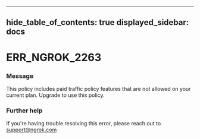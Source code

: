 

---
hide_table_of_contents: true
displayed_sidebar: docs
---


# ERR_NGROK_2263

### Message
This policy includes paid traffic policy features that are not allowed on your current plan. Upgrade to use this policy.

<ErrorDetails />



### Further help
If you're having trouble resolving this error, please reach out to [support@ngrok.com](mailto:support@ngrok.com?subject=Help%20with%20ERR_NGROK_2263)

